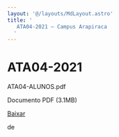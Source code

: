 ```yaml
---
layout: '@/layouts/MdLayout.astro'
title: '
   ATA04-2021 — Campus Arapiraca
  '
---
```






ATA04-2021
==========














 ATA04-ALUNOS.pdf
   

 Documento PDF
 (3.1MB)
 

<a class="btn btn-secondary download" href="https://arapiraca.ufal.br/graduacao/ciencia-da-computacao/documentos/atas-do-colegiado-e-nde/nde/ata04-alunos.pdf/%40%40download/file/ATA04-ALUNOS.pdf">
 Baixar
</a>




























 de
 


















